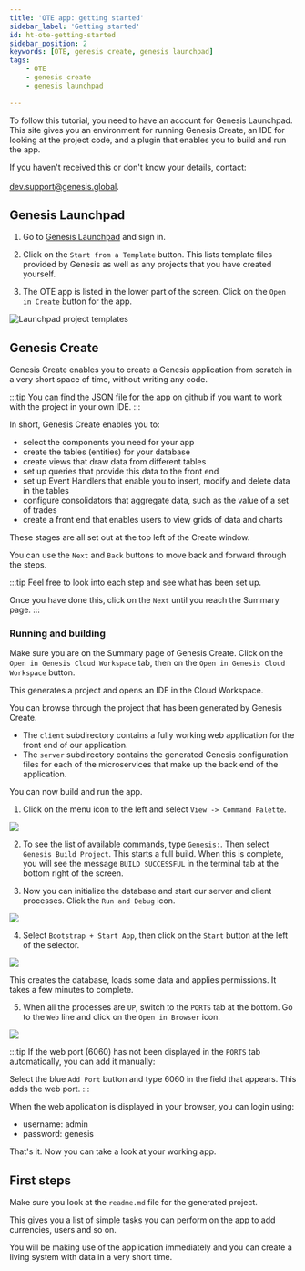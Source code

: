 ```yaml
---
title: 'OTE app: getting started'
sidebar_label: 'Getting started'
id: ht-ote-getting-started
sidebar_position: 2
keywords: [OTE, genesis create, genesis launchpad]
tags:
    - OTE
    - genesis create
    - genesis launchpad
 
---
```




To follow this tutorial, you need to have an account for Genesis Launchpad. This site gives you an environment for running Genesis Create, an IDE for looking at the project code, and a plugin that enables you to build and run the app.

If you haven't received this or don't know your details, contact:<br></br> dev.support@genesis.global.

## Genesis Launchpad

1. Go to [Genesis Launchpad](https://launchpad.genesis.global/) and sign in.

2. Click on the `Start from a Template` button. This lists template files provided by Genesis as well as any projects that you have created yourself.

3. The OTE app is listed in the lower part of the screen. Click on the `Open in Create` button for the app.  

![Launchpad project templates](/img/template-projects.png)

## Genesis Create

Genesis Create enables you to create a Genesis application from scratch in a very short space of time, without writing any code.

:::tip 
You can find the [JSON file for the app](https://github.com/genesiscommunitysuccess/ote-app/tree/master/.genx) on github if you want to work with the project in your own IDE.
:::

In short, Genesis Create enables you to:

- select the components you need for your app
- create the tables (entities) for your database
- create views that draw data from different tables
- set up queries that provide this data to the front end
- set up Event Handlers that enable you to insert, modify and delete data in the tables
- configure consolidators that aggregate data, such as the value of a set of trades
- create a front end that enables users to view grids of data and charts

These stages are all set out at the top left of the Create window.

You can use the `Next` and `Back` buttons to move back and forward through the steps.

:::tip 
Feel free to look into each step and see what has been set up.

Once you have done this, click on the `Next` until you reach the Summary page.
:::

### Running and building

Make sure you are on the Summary page of Genesis Create. Click on the `Open in Genesis Cloud Workspace` tab, then on the `Open in Genesis Cloud Workspace` button. 

This generates a project and opens an IDE in the Cloud Workspace.

You can browse through the project that has been generated by Genesis Create.

- The `client` subdirectory contains a fully working web application for the front end of our application.
- The `server` subdirectory contains the generated Genesis configuration files for each of the microservices that make up the back end of the application.

You can now build and run the app.

1. Click on the menu icon to the left and select `View -> Command Palette`.  

![](/img/view-palette.png)

2. To see the list of available commands, type `Genesis:`. Then select `Genesis Build Project`. This starts a full build. When this is complete, you will see the message `BUILD SUCCESSFUL` in the terminal tab at the bottom right of the screen.

3. Now you can initialize the database and start our server and client processes. Click the `Run and Debug` icon.  

![](/img/run-debug-icon.png)

4. Select `Bootstrap + Start App`, then click on the `Start` button at the left of the selector.

![](/img/bootstrap-start-app.png)

This creates the database, loads some data and applies permissions. It takes a few minutes to complete. 

5. When all the processes are `UP`, switch to the `PORTS` tab at the bottom. Go to the `Web` line and click on the `Open in Browser` icon.

![](/img/ports-web.png)

:::tip 
If the web port (6060) has not been displayed in the `PORTS` tab automatically, you can add it manually:

Select the blue `Add Port` button and type 6060 in the field that appears. This adds the web port.
:::

When the web application is displayed in your browser, you can login using:

- username: admin
- password: genesis

That's it. Now you can take a look at your working app.

## First steps
Make sure you look at the `readme.md` file for the generated project.

This gives you a list of simple tasks you can perform on the app to add currencies, users and so on.

You will be making use of the application immediately and you can create a living system with data in a very short time.


